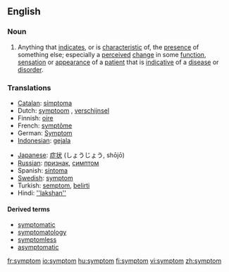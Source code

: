 ==English==

===Noun===
{{en-noun}}

# Anything that [[indicate]]s, or is [[characteristic]] of,  the [[presence]] of something else; especially a [[perceived]] [[change]] in some [[function]], [[sensation]] or [[appearance]] of a [[patient]] that is [[indicative]] of a [[disease]] or [[disorder]].

===Translations===
{{top}}
*[[Catalan]]: [[símptoma]] {{m}}
*Dutch: [[symptoom]] {{n}}, [[verschijnsel]] {{n}}
*Finnish: [[oire]]
*French: [[symptôme]] {{m}}
*German: [[Symptom]] {{n}}
*[[Indonesian]]: [[gejala]]
{{mid}}
*[[Japanese]]: [[症状]] (しょうじょう, shōjō)
*[[Russian]]: [[признак]], [[симптом]]
*Spanish: [[síntoma]] {{m}}
*[[Swedish]]: [[symptom]]
*Turkish: [[semptom]], [[belirti]]
*Hindi: [[''lakshan'']]
{{bottom}}

====Derived terms====
* [[symptomatic]]
* [[symptomatology]]
* [[symptomless]]
* [[asymptomatic]]

[[fr:symptom]]
[[io:symptom]]
[[hu:symptom]]
[[fi:symptom]]
[[vi:symptom]]
[[zh:symptom]]